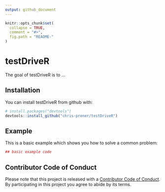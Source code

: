 ```yaml
---
output: github_document
---
```


<!-- README.md is generated from README.Rmd. Please edit that file -->

```r
knitr::opts_chunk$set(
  collapse = TRUE,
  comment = "#>",
  fig.path = "README-"
)
```

# testDriveR

The goal of testDriveR is to ...

## Installation

You can install testDriveR from github with:

```r
# install.packages("devtools")
devtools::install_github("chris-prener/testDriveR")
```

## Example

This is a basic example which shows you how to solve a common problem:

```r
## basic example code
```

## Contributor Code of Conduct
Please note that this project is released with a [Contributor Code of Conduct](CONDUCT.md). By participating in this project you agree to abide by its terms.
